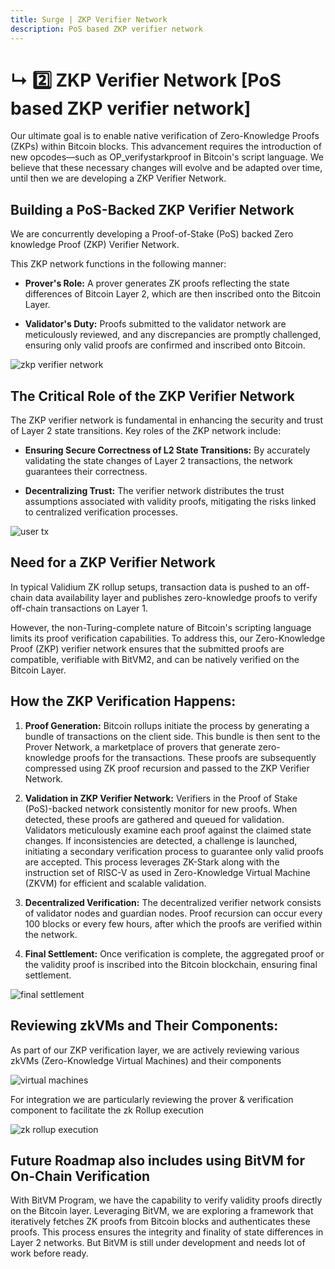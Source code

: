 ```yaml
---
title: Surge | ZKP Verifier Network
description: PoS based ZKP verifier network
---
```


# ↳ 2️⃣ ZKP Verifier Network [PoS based ZKP verifier network]

Our ultimate goal is to enable native verification of Zero-Knowledge Proofs (ZKPs) within Bitcoin blocks. This advancement requires the introduction of new opcodes—such as OP_verifystarkproof in Bitcoin's script language. We believe that these necessary changes will evolve and be adapted over time, until then we are developing a ZKP Verifier Network.

## Building a PoS-Backed ZKP Verifier Network

We are concurrently developing a Proof-of-Stake (PoS) backed Zero knowledge Proof (ZKP) Verifier Network.

This ZKP network functions in the following manner:

- **Prover's Role:** A prover generates ZK proofs reflecting the state differences of Bitcoin Layer 2, which are then inscribed onto the Bitcoin Layer.

- **Validator's Duty:** Proofs submitted to the validator network are meticulously reviewed, and any discrepancies are promptly challenged, ensuring only valid proofs are confirmed and inscribed onto Bitcoin.

<img src="/assets/zkp-verifier-network.png" alt="zkp verifier network" />

## The Critical Role of the ZKP Verifier Network

The ZKP verifier network is fundamental in enhancing the security and trust of Layer 2 state transitions. Key roles of the ZKP network include:

- **Ensuring Secure Correctness of L2 State Transitions:** By accurately validating the state changes of Layer 2 transactions, the network guarantees their correctness.

- **Decentralizing Trust:** The verifier network distributes the trust assumptions associated with validity proofs, mitigating the risks linked to centralized verification processes.

<img src="/assets/zkp-verifier-overview.png" alt="user tx" />

## Need for a ZKP Verifier Network

In typical Validium ZK rollup setups, transaction data is pushed to an off-chain data availability layer and publishes zero-knowledge proofs to verify off-chain transactions on Layer 1.

However, the non-Turing-complete nature of Bitcoin's scripting language limits its proof verification capabilities. To address this, our Zero-Knowledge Proof (ZKP) verifier network ensures that the submitted proofs are compatible, verifiable with BitVM2, and can be natively verified on the Bitcoin Layer.

## How the ZKP Verification Happens:

1. **Proof Generation:** Bitcoin rollups initiate the process by generating a bundle of transactions on the client side. This bundle is then sent to the Prover Network, a marketplace of provers that generate zero-knowledge proofs for the transactions. These proofs are subsequently compressed using ZK proof recursion and passed to the ZKP Verifier Network.

2. **Validation in ZKP Verifier Network:** Verifiers in the Proof of Stake (PoS)-backed network consistently monitor for new proofs. When detected, these proofs are gathered and queued for validation. Validators meticulously examine each proof against the claimed state changes. If inconsistencies are detected, a challenge is launched, initiating a secondary verification process to guarantee only valid proofs are accepted. This process leverages ZK-Stark along with the instruction set of RISC-V as used in Zero-Knowledge Virtual Machine (ZKVM) for efficient and scalable validation.

3. **Decentralized Verification:** The decentralized verifier network consists of validator nodes and guardian nodes. Proof recursion can occur every 100 blocks or every few hours, after which the proofs are verified within the network.

4. **Final Settlement:** Once verification is complete, the aggregated proof or the validity proof is inscribed into the Bitcoin blockchain, ensuring final settlement.

<img src="/assets/final-settlement.png" alt="final settlement" />

## Reviewing zkVMs and Their Components:

As part of our ZKP verification layer, we are actively reviewing various zkVMs (Zero-Knowledge Virtual Machines) and their components

<img src="/assets/virtual-machines.png" alt="virtual machines" />

For integration we are particularly reviewing the prover & verification component
to facilitate the zk Rollup execution

<img src="/assets/zk-rollup-execution.png" alt="zk rollup execution" />

## Future Roadmap also includes using BitVM for On-Chain Verification

With BitVM Program, we have the capability to verify validity proofs directly on the Bitcoin layer. Leveraging BitVM, we are exploring a framework that iteratively fetches ZK proofs from Bitcoin blocks and authenticates these proofs. This process ensures the integrity and finality of state differences in Layer 2 networks. But BitVM is still under development and needs lot of work before ready.
